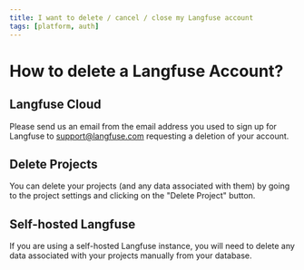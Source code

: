 ```yaml
---
title: I want to delete / cancel / close my Langfuse account
tags: [platform, auth]
---
```


# How to delete a Langfuse Account?

## Langfuse Cloud

Please send us an email from the email address you used to sign up for Langfuse to support@langfuse.com requesting a deletion of your account.

## Delete Projects

You can delete your projects (and any data associated with them) by going to the project settings and clicking on the "Delete Project" button.

## Self-hosted Langfuse

If you are using a self-hosted Langfuse instance, you will need to delete any data associated with your projects manually from your database.

